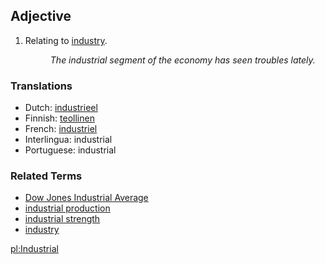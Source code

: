 ==Adjective==

#Relating to [[industry]].
#: ''The industrial segment of the economy has seen troubles lately.''

===Translations===
*Dutch: [[industrieel]]
*Finnish: [[teollinen]]
*French: [[industriel]]
*Interlingua: industrial
*Portuguese: industrial

===Related Terms===
*[[Dow Jones Industrial Average]]
*[[industrial production]]
*[[industrial strength]]
*[[industry]]

[[pl:Industrial]]